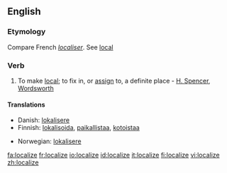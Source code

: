 ==English==

===Etymology===
Compare French ''[[localiser]]''. See [[local]]

===Verb===
{{en-verb|localiz|ing}}

# {{transitive}} To make [[local]]; to fix in, or [[assign]] to, a definite place - [[H. Spencer]], [[Wordsworth]]

====Translations====
{{top}}
*Danish: [[lokalisere]]
*Finnish: [[lokalisoida]], [[paikallistaa]], [[kotoistaa]]
{{mid}}
*Norwegian: [[lokalisere]]
{{bottom}}

[[fa:localize]]
[[fr:localize]]
[[io:localize]]
[[id:localize]]
[[it:localize]]
[[fi:localize]]
[[vi:localize]]
[[zh:localize]]